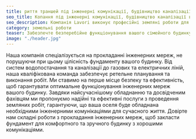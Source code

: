 ```yaml
---
title: риття траншей під інженерні комунікації, будівництво каналізації
seo_title: Копання під інженерні комунікації, будівництво каналізації від Lavori
seo_description: Компанія Lavori виконує професійні земляні роботи для будівництва інженерних мереж та каналізації. Довіртеся нам для якісної та ефективної реалізації.
category: земельні роботи
teaser: Забезпечте безперебійне функціонування вашого сімейного будинку завдяки нашим експертним послугам викопування інженерних мереж під фундаментальні плити. 
image: "./header.jpg"
---
```

<p>
Наша компанія спеціалізується на прокладанні інженерних мереж, не порушуючи при цьому цілісність фундаменту вашого будинку. Від систем водопостачання та каналізації до газових та електричних ліній, наша кваліфікована команда забезпечує ретельне планування та виконання робіт. Ми ставимо на перше місце безпеку та ефективність, щоб гарантувати оптимальне функціонування інженерних мереж вашого будинку. Завдяки найсучаснішому обладнанню та досвідченим фахівцям ми пропонуємо надійні та ефективні послуги з проведення земляних робіт, гарантуючи, що ваша оселя буде обладнана необхідними інженерними комунікаціями для сучасного життя. Довірте нам складні роботи з прокладання інженерних мереж, щоб закласти фундамент для комфортного та зручного будинку з хорошими комунікаціями.
</p>